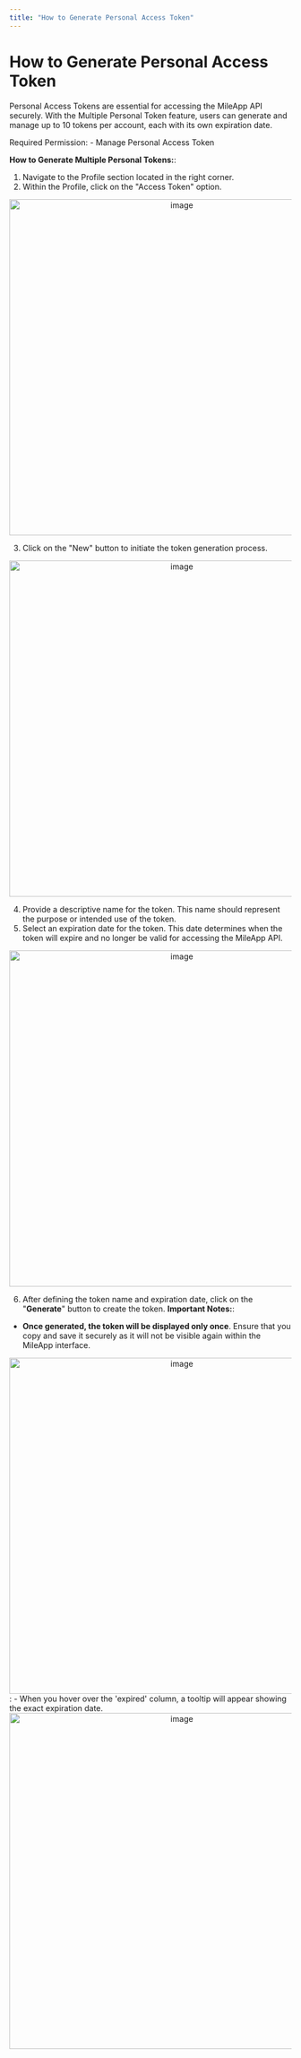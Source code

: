 ```yaml
---
title: "How to Generate Personal Access Token"
---
```


# How to Generate Personal Access Token

Personal Access Tokens are essential for accessing the MileApp API securely. With the Multiple Personal Token feature, users can generate and manage up to 10 tokens per account, each with its own expiration date.

<Note>
Required Permission:
-   Manage Personal Access Token
</Note>

**How to Generate Multiple Personal Tokens:**:
1. Navigate to the Profile section located in the right corner.
2. Within the Profile, click on the "Access Token" option.

<div align="center">
  <img src="https://t3837933.p.clickup-attachments.com/t3837933/59cf5b7b-222a-4997-9683-7d7a88015515/image.png" alt="image" width="600" />
</div>

3. Click on the "New" button to initiate the token generation process.

<div align="center">
  <img src="https://t3837933.p.clickup-attachments.com/t3837933/80c2c053-1055-4868-a816-6a7f5b3cfe14/image.png" alt="image" width="600" />
</div>

4. Provide a descriptive name for the token. This name should represent the purpose or intended use of the token.
5. Select an expiration date for the token. This date determines when the token will expire and no longer be valid for accessing the MileApp API.

<div align="center">
  <img src="https://t3837933.p.clickup-attachments.com/t3837933/3ed45b6b-9738-4169-bccc-ba6dff6e772e/image.png" alt="image" width="600" />
</div>

6. After defining the token name and expiration date, click on the "**Generate**" button to create the token.
**Important Notes:**:
-   **Once generated, the token will be displayed only once**. Ensure that you copy and save it securely as it will not be visible again within the MileApp interface.
<div align="center">
  <img src="https://t3837933.p.clickup-attachments.com/t3837933/a5e0bd64-852c-4e0d-aaf3-bfc74eed0d55/image.png" alt="image" width="600" />
</div>:
-   When you hover over the 'expired' column, a tooltip will appear showing the exact expiration date.<div align="center">
  <img src="https://t3837933.p.clickup-attachments.com/t3837933/deb98c30-3363-4745-98fc-073ea0aa9d48/image.png" alt="image" width="600" />
</div>
